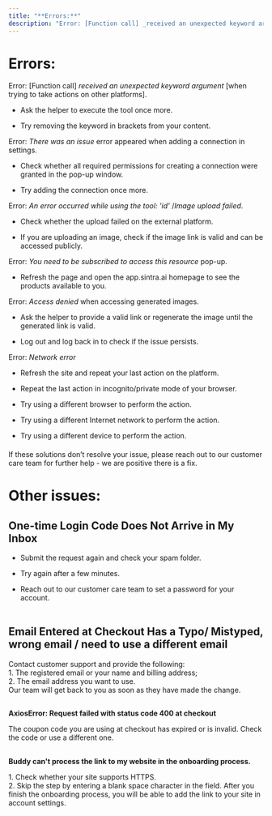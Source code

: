 ```yaml
---
title: "**Errors:**"
description: "Error: [Function call] _received an unexpected keyword argument_ [when trying to take actions on other platforms]."
---
```


# **Errors:**

Error: [Function call] _received an unexpected keyword argument_ [when trying to take actions on other platforms].

  * Ask the helper to execute the tool once more.

  * Try removing the keyword in brackets from your content.




Error: _There was an issue_ error appeared when adding a connection in settings.

  * Check whether all required permissions for creating a connection were granted in the pop-up window.

  * Try adding the connection once more.




Error: _An error occurred while using the tool: 'id'_ /_Image upload failed_.

  * Check whether the upload failed on the external platform.

  * If you are uploading an image, check if the image link is valid and can be accessed publicly.




Error: _You need to be subscribed to access this resource_ pop-up.

  * Refresh the page and open the app.sintra.ai homepage to see the products available to you.




Error: _Access denied_ when accessing generated images.

  * Ask the helper to provide a valid link or regenerate the image until the generated link is valid.

  * Log out and log back in to check if the issue persists.




Error: _Network error_

  * Refresh the site and repeat your last action on the platform.

  * Repeat the last action in incognito/private mode of your browser.

  * Try using a different browser to perform the action.

  * Try using a different Internet network to perform the action.

  * Try using a different device to perform the action.




####   
If these solutions don’t resolve your issue, please reach out to our customer care team for further help - we are positive there is a fix.  


# **Other issues:**  


## **One-time Login Code Does Not Arrive in My Inbox**

  * Submit the request again and check your spam folder.

  * Try again after a few minutes.

  * Reach out to our customer care team to set a password for your account.  
​




## **Email Entered at Checkout Has a Typo/ Mistyped, wrong email / need to use a different email**

Contact customer support and provide the following:  
1\. The registered email or your name and billing address;  
2\. The email address you want to use.  
Our team will get back to you as soon as they have made the change.

##   
**AxiosError: Request failed with status code 400 at checkout**

  
The coupon code you are using at checkout has expired or is invalid. Check the code or use a different one.

##   
**Buddy can't process the link to my website in the onboarding process.**

  
1\. Check whether your site supports HTTPS.  
2\. Skip the step by entering a blank space character in the field. After you finish the onboarding process, you will be able to add the link to your site in account settings.